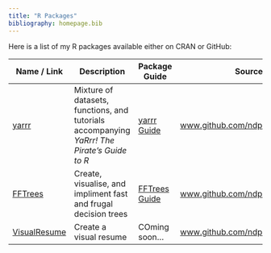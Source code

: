 ```yaml
---
title: "R Packages"
bibliography: homepage.bib
---
```


Here is a list of my R packages available either on CRAN or GitHub:


| Name / Link         | Description |  Package Guide | Source Code | R Installation |
|---------|-----------------------------------------| --------------------- | -------- | ----- | 
| [yarrr](yarrr.html)| Mixture of datasets, functions, and tutorials accompanying *YaRrr! The Pirate's Guide to R* | [yarrr Guide](https://cran.r-project.org/web/packages/yarrr/vignettes/guide.html) | [www.github.com/ndphillips/yarrr](http://www.github.com/ndphillips/yarrr) | `install.packages("yarrr")`
| [FFTrees](FFTrees.html) | Create, visualise, and impliment fast and frugal decision trees | [FFTrees Guide](https://cran.r-project.org/web/packages/FFTrees/vignettes/guide.html)| [www.github.com/ndphillips/FFTrees](http://www.github.com/ndphillips/FFTrees) | `install.packages("FFTrees")`
| [VisualResume](VisualResume.html) | Create a visual resume | COming soon...| [www.github.com/ndphillips/VisualResume](http://www.github.com/ndphillips/VisualResume) | `devtools::install_github("ndphillips/VisualResume")`